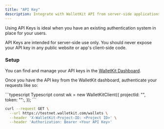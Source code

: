 ```yaml
---
title: "API Key"
description: Integrate with WalletKit API from server-side applications using your API key
---
```


Using API Keys is ideal when you have an existing authentication system in place for your users.

<Warning>
    API Keys are intended for server-side use only. You should never expose your API key in any public website or app's client-side code.
</Warning>

### Setup

You can find and manage your API keys in the [WalletKit Dashboard](https://app.walletkit.com/api-keys).


Once you have the API key from the WalletKit dashboard, authenticate your requests like so:

<CodeGroup>
```typescript Typescript
const wk = new WalletKitClient({
  projectId: "<Your Project ID>",
  token: "<Your API Key>":,
});
```

```bash Curl
curl --request GET \
  --url https://testnet.walletkit.com/wallets \
  --header 'X-WalletKit-Project-ID: <Project ID>' \
  --header 'Authorization: Bearer <Your API Key>'
```

</CodeGroup>
